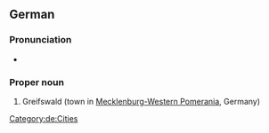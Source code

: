 ==German==
{{wikipedia}}
{{wikipedia|lang=de}}

===Pronunciation===
* {{audio|De-Greifswald.ogg|Audio|lang=de}}

===Proper noun===
{{head|de|proper noun}}

# Greifswald (town in [[Mecklenburg-Western Pomerania]], Germany)

[[Category:de:Cities]]